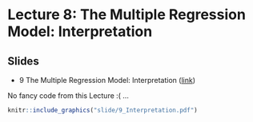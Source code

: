 # Lecture 8: The Multiple Regression Model: Interpretation

## Slides{.unnumbered}

- 9 The Multiple Regression Model: Interpretation ([link](https://github.com/svallejovera/regression_ci/blob/main/slide/9_Interpretation.pptx)) 

No fancy code from this Lecture :( ... 

```r
knitr::include_graphics("slide/9_Interpretation.pdf")
```
